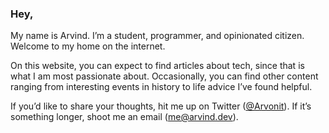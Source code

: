 ### Hey,

My name is Arvind. I’m a student, programmer, and opinionated citizen. Welcome to my home on the internet.

On this website, you can expect to find articles about tech, since that is what I am most passionate about. Occasionally, you can find other content ranging from interesting events in history to life advice I’ve found helpful.

If you’d like to share your thoughts, hit me up on Twitter ([@Arvonit](https://www.twitter.com/Arvonit)). If it’s something longer, shoot me an email ([me@arvind.dev](mailto:me@arvind.dev)).
